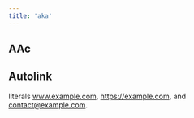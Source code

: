 ---
title: 'aka'
---

## AAc

## Autolink 

literals www.example.com, https://example.com, and contact@example.com.